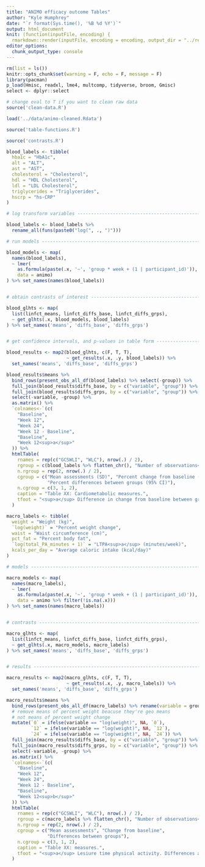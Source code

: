 ```yaml
---
title: "ANIMO efficacy outcome Tables"
author: "Kyle Humphrey"
date: "`r format(Sys.time(), '%B %d %Y')`"
output: html_document
knit: (function(inputFile, encoding) {
  rmarkdown::render(inputFile, encoding = encoding, output_dir = "../results") })
editor_options: 
  chunk_output_type: console
---
```


```r
rm(list = ls())
knitr::opts_chunk$set(warning = F, echo = F, message = F)
library(pacman)
p_load(Hmisc, readxl, lme4, multcomp, tidyverse, broom, Gmisc)
select <- dplyr::select
```

```r
# change eval to T if you want to clean raw data
source('clean-data.R')
```

```r
load('../data/animo-cleaned.Rdata')
```

```r
source('table-functions.R')
```

```r
source('contrasts.R')
```

```r
blood_labels <- tibble(
  hba1c = "HbA1c",
  alt = "ALT",
  ast = "AST",
  cholesterol = "Cholesterol",
  hdl = "HDL Cholesterol",
  ldl = "LDL Cholesterol",
  triglycerides = "Triglycerides",
  hscrp = "hs-CRP"
)

# log transform variables -------------------------------------------------

blood_labels <- blood_labels %>%
  rename_all(funs(paste0("log(", ., ")")))
```

```r
# run models --------------------------------------------------------------

blood_models <- map(
  names(blood_labels),
  ~ lmer(
    as.formula(paste(.x, '~', 'group * week + (1 | participant_id)')),
    data = animo)
) %>% set_names(names(blood_labels))


# obtain contrasts of interest --------------------------------------------

blood_glhts <- map(
  list(linfct_means, linfct_diffs_base, linfct_diffs_grps),
  ~ get_glhts(.x, blood_models, blood_labels)
) %>% set_names('means', 'diffs_base', 'diffs_grps')


# get confidence intervals, and p-values in table form --------------------

blood_results <- map2(blood_glhts, c(F, T, T),
                      ~ get_results(.x, .y, blood_labels)) %>%
  set_names('means', 'diffs_base', 'diffs_grps')
```

```r
blood_results$means %>%
  bind_rows(present_obs_all_df(blood_labels) %>% select(-group)) %>%
  full_join(blood_results$diffs_base, by = c("variable", "group")) %>%
  full_join(blood_results$diffs_grps, by = c("variable", "group")) %>%
  select(-variable, -group) %>%
  as.matrix() %>%
  `colnames<-`(c(
    "Baseline",
    "Week 12",
    "Week 24",
    "Week 12 - Baseline",
    "Baseline",
    "Week 12<sup>a</sup>"
  )) %>%
  htmlTable(
    rnames = rep(c("GCSWLI", "WLC"), nrow(.) / 2),
    rgroup = c(blood_labels %>% flatten_chr(), "Number of observations<sup>b</sup> (% of observations at baseline)") %>% rep(2),
    n.rgroup = rep(2, nrow(.) / 2),
    cgroup = c("Mean assessments (SD)", "Percent change from baseline (95% CI)",
               "Percent differences between groups (95% CI)"),
    n.cgroup = c(3, 1, 2),
    caption = "Table XX: Cardiometabolic measures.",
    tfoot = "<sup>a</sup> Difference in change from baseline between groups at week 12\n<sup>b</sup> Actually the rounded down median number of observations, but all were within one observation of the median"
  )
```

```r
macro_labels <- tibble(
  weight = "Weight (kg)",
  `log(weight)` = "Percent weight change",
  waist = "Waist circumference (cm)",
  pct_fat = "Percent body fat",
  `log(total_PA_minutes + 1)` = "LTPA<sup>a</sup> (minutes/week)",
  kcals_per_day = "Average caloric intake (kcal/day)"
)
```

```r
# models ------------------------------------------------------------------

macro_models <- map(
  names(macro_labels),
  ~ lmer(
    as.formula(paste(.x, '~', 'group * week + (1 | participant_id)')),
    data = animo %>% filter(!is.na(.x)))
) %>% set_names(names(macro_labels))


# contrasts ---------------------------------------------------------------

macro_glhts <- map(
  list(linfct_means, linfct_diffs_base, linfct_diffs_grps),
  ~ get_glhts(.x, macro_models, macro_labels)
) %>% set_names('means', 'diffs_base', 'diffs_grps')


# results -----------------------------------------------------------------

macro_results <- map2(macro_glhts, c(F, T, T),
                      ~ get_results(.x, .y, macro_labels)) %>%
  set_names('means', 'diffs_base', 'diffs_grps')
```

```r
macro_results$means %>%
  bind_rows(present_obs_all_df(macro_labels) %>% rename(variable = group)) %>%
  # remove means of percent weight beacuse they're geo means
  # not means of percent weight change
  mutate(`0` = ifelse(variable == "log(weight)", NA, `0`),
         `12` = ifelse(variable == "log(weight)", NA, `12`),
         `24` = ifelse(variable == "log(weight)", NA, `24`)) %>%
  full_join(macro_results$diffs_base, by = c("variable", "group")) %>%
  full_join(macro_results$diffs_grps, by = c("variable", "group")) %>%
  select(-variable, -group) %>%
  as.matrix() %>%
  `colnames<-`(c(
    "Baseline",
    "Week 12",
    "Week 24",
    "Week 12 - Baseline",
    "Baseline",
    "Week 12<sup>b</sup>"
  )) %>%
  htmlTable(
    rnames = rep(c("GCSWLI", "WLC"), nrow(.) / 2),
    rgroup = c(macro_labels %>% flatten_chr(), "Number of observations<sup>c</sup> (% of observations at baseline)") %>% rep(2),
    n.rgroup = rep(2, nrow(.) / 2),
    cgroup = c("Mean assessments", "Change from baseline",
               "Differences between groups"),
    n.cgroup = c(3, 1, 2),
    caption = "Table XX: measures.",
    tfoot = "<sup>a</sup> Lesiure time physical activity. Differences are percent differences.\n<sup>b</sup>Difference in change from baseline between groups at week 12\n<sup>c</sup> Actually the rounded down median number of observations, but all were within one observation of the median"
  )
```
